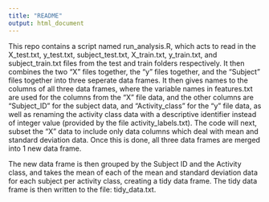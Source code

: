 ```yaml
---
title: "README"
output: html_document
---
```


This repo contains a script named run_analysis.R, which acts to read in the X_test.txt, y_test.txt, subject_test.txt, X_train.txt, y_train.txt, and subject_train.txt files from the test and train folders respectively.  It then combines the two "X" files together, the "y" files together, and the "Subject" files together into three seperate data frames.  It then gives names to the columns of all three data frames, where the variable names in features.txt are used for the columns from the "X" file data, and the other columns are "Subject_ID" for the subject data, and "Activity_class" for the "y" file data, as well as renaming the activity class data with a descriptive identifier instead of integer value (provided by the file activity_labels.txt).  The code will next, subset the "X" data to include only data columns which deal with mean and standard deviation data.  Once this is done, all three data frames are merged into 1 new data frame.  

The new data frame is then grouped by the Subject ID and the Activity class, and takes the mean of each of the mean and standard deviation data for each subject per activity class, creating a tidy data frame.  The tidy data frame is then written to the file: tidy_data.txt.

